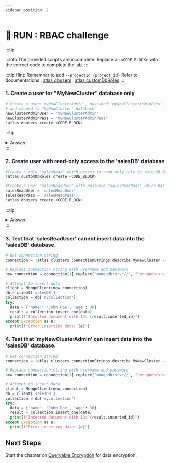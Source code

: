 ```yaml
---
sidebar_position: 2
---
```


# 👐 RUN : RBAC challenge
:::tip

:::info
The provided scripts are incomplete. Replace all `<CODE_BLOCK>` with the correct code to complete the lab.
:::

:::tip
 Hint: Remember to add `--projectId {project_id}`
 Refer to documentations : [atlas dbusers](https://www.mongodb.com/docs/atlas/cli/current/command/atlas-dbusers-create/) , [atlas customDbRoles](https://www.mongodb.com/docs/atlas/cli/current/command/atlas-customDbRoles-create/)
:::
### 1. Create a user for "MyNewCluster" database only

```python
# Create a user:'myNewClusterAdmin', password:'myNewClusterAdminPass', role: 'readWriteAnyDatabase'
# and scoped to "MyNewCluster" database
newClusterAdminUser = 'myNewClusterAdmin'
newClusterAdminPass = 'myNewClusterAdminPass'
!atlas dbusers create <CODE_BLOCK>
```

:::tip
<details>
    <summary> Answer </summary>
    ```python
    # Create a user:'myNewClusterAdmin', password:'myNewClusterAdminPass', role: 'readWriteAnyDatabase'
    # and scoped to "MyNewCluster" database
    newClusterAdminUser = 'myNewClusterAdmin'
    newClusterAdminPass = 'myNewClusterAdminPass'
    !atlas dbusers create --username {newClusterAdminUser} --password {newClusterAdminPass} --role readWriteAnyDatabase --scope 'MyNewCluster' --projectId {project_id} 
```
</details>
:::

### 2. Create user with read-only access to the 'salesDB' database

```python
#Create a role "salesRead" which access to read-only role to salesDB database
!atlas customDbRoles create <CODE_BLOCK>

#Create a user "salesReadUser" with password "salesReadPass" which has the "salesRead" role
salesReadUser = 'salesReadUser'
salesReadPass = 'salesReadPass'
!atlas dbusers create <CODE_BLOCK>
```

:::tip
<details>
    <summary> Answer </summary>
    ```python
    #Create a role "salesRead" which access to read-only role to salesDB database
    !atlas customDbRoles create salesRead --inheritedRole read@salesDB --projectId {project_id}

    #Create a user "salesReadUser" with password "salesReadPass" which has the "salesRead" role
    salesReadUser = 'salesReadUser'
    salesReadPass = 'salesReadPass'
    !atlas dbusers create --username salesReadUser --password salesReadPass --role salesRead --projectId {project_id}
    ```
</details>
:::

### 3. Test that 'salesReadUser' cannot insert data into the 'salesDB' database.

```python
# Get connection string
connection = !atlas clusters connectionStrings describe MyNewCluster --projectId {project_id}

# Replace connection string with username and password
new_connection = connection[1].replace('mongodb+srv://', f'mongodb+srv://{salesReadUser}:{salesReadPass}@')

# Attempt to insert data
client = MongoClient(new_connection)
db = client['salesDB']
collection = db['mycollection']
try:
  data = {'name': 'John Doe', 'age': 30}
  result = collection.insert_one(data)
  print(f"Inserted document with ID: {result.inserted_id}")
except Exception as e:
  print(f"Error inserting data: {e}")
```

### 4. Test that 'myNewClusterAdmin' can insert data into the 'salesDB' database.

```python
# Get connection string
connection = !atlas clusters connectionStrings describe MyNewCluster --projectId {project_id}

# Replace connection string with username and password
new_connection = connection[1].replace('mongodb+srv://', f'mongodb+srv://{newClusterAdminUser}:{newClusterAdminPass}@')

# Attempt to insert data
client = MongoClient(new_connection)
db = client['salesDB']
collection = db['mycollection']
try:
  data = {'name': 'John Doe', 'age': 30}
  result = collection.insert_one(data)
  print(f"Inserted document with ID: {result.inserted_id}")
except Exception as e:
  print(f"Error inserting data: {e}")
```

## Next Steps

Start the chapter on [Queryable Encryption](./queryable-encryption) for data encryption.
